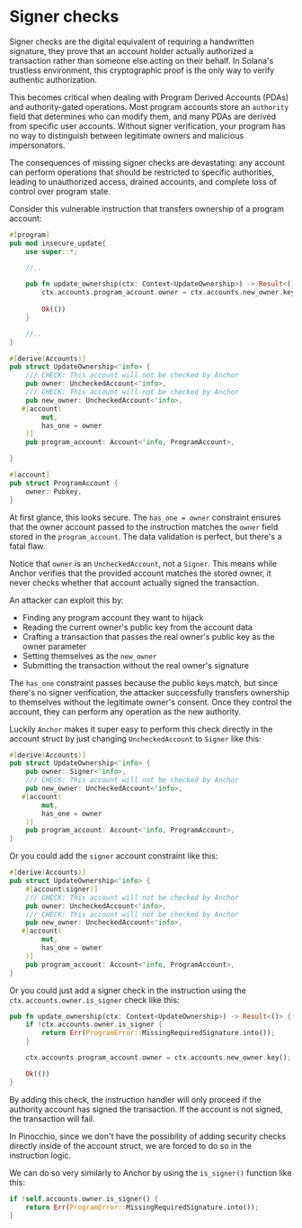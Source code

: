 
# Signer checks

Signer checks are the digital equivalent of requiring a handwritten signature, they prove that an account holder actually authorized a transaction rather than someone else acting on their behalf. In Solana's trustless environment, this cryptographic proof is the only way to verify authentic authorization.

This becomes critical when dealing with Program Derived Accounts (PDAs) and authority-gated operations. Most program accounts store an `authority` field that determines who can modify them, and many PDAs are derived from specific user accounts. Without signer verification, your program has no way to distinguish between legitimate owners and malicious impersonators.

The consequences of missing signer checks are devastating: any account can perform operations that should be restricted to specific authorities, leading to unauthorized access, drained accounts, and complete loss of control over program state.

<ArticleSection name="Anchor" id="anchor" level="h2" />

Consider this vulnerable instruction that transfers ownership of a program account:

```rust
#[program]
pub mod insecure_update{
    use super::*;

    //..

    pub fn update_ownership(ctx: Context<UpdateOwnership>) -> Result<()> {
        ctx.accounts.program_account.owner = ctx.accounts.new_owner.key();
    
        Ok(())
    }

    //..
}

#[derive(Accounts)]
pub struct UpdateOwnership<'info> {
    /// CHECK: This account will not be checked by Anchor
    pub owner: UncheckedAccount<'info>,
    /// CHECK: This account will not be checked by Anchor
    pub new_owner: UncheckedAccount<'info>,
   #[account(
        mut,
        has_one = owner
    )]
    pub program_account: Account<'info, ProgramAccount>,

}

#[account]
pub struct ProgramAccount {
    owner: Pubkey,
}
```

At first glance, this looks secure. The `has_one = owner` constraint ensures that the owner account passed to the instruction matches the `owner` field stored in the `program_account`. The data validation is perfect, but there's a fatal flaw.

Notice that `owner` is an `UncheckedAccount`, not a `Signer`. This means while Anchor verifies that the provided account matches the stored owner, it never checks whether that account actually signed the transaction.

An attacker can exploit this by:
- Finding any program account they want to hijack
- Reading the current owner's public key from the account data
- Crafting a transaction that passes the real owner's public key as the owner parameter
- Setting themselves as the `new_owner`
- Submitting the transaction without the real owner's signature

The `has_one` constraint passes because the public keys match, but since there's no signer verification, the attacker successfully transfers ownership to themselves without the legitimate owner's consent. Once they control the account, they can perform any operation as the new authority.

Luckily `Anchor` makes it super easy to perform this check directly in the account struct by just changing `UncheckedAccount` to `Signer` like this:

```rust
#[derive(Accounts)]
pub struct UpdateOwnership<'info> {
    pub owner: Signer<'info>,
    /// CHECK: This account will not be checked by Anchor
    pub new_owner: UncheckedAccount<'info>,
   #[account(
        mut,
        has_one = owner
    )]
    pub program_account: Account<'info, ProgramAccount>,
}
```

Or you could add the `signer` account constraint like this:

```rust
#[derive(Accounts)]
pub struct UpdateOwnership<'info> {
    #[account(signer)]
    /// CHECK: This account will not be checked by Anchor
    pub owner: UncheckedAccount<'info>,
    /// CHECK: This account will not be checked by Anchor
    pub new_owner: UncheckedAccount<'info>,
   #[account(
        mut,
        has_one = owner
    )]
    pub program_account: Account<'info, ProgramAccount>,
}
```

Or you could just add a signer check in the instruction using the `ctx.accounts.owner.is_signer` check like this:

```rust
pub fn update_ownership(ctx: Context<UpdateOwnership>) -> Result<()> {
    if !ctx.accounts.owner.is_signer {
        return Err(ProgramError::MissingRequiredSignature.into());
    }

    ctx.accounts.program_account.owner = ctx.accounts.new_owner.key();

    Ok(())
}
```

By adding this check, the instruction handler will only proceed if the authority account has signed the transaction. If the account is not signed, the transaction will fail.

<ArticleSection name="Pinocchio" id="pinocchio" level="h2" />

In Pinocchio, since we don't have the possibility of adding security checks directly inside of the account struct, we are forced to do so in the instruction logic. 

We can do so very similarly to Anchor by using the `is_signer()` function like this:

```rust
if !self.accounts.owner.is_signer() {
    return Err(ProgramError::MissingRequiredSignature.into());
}
```





